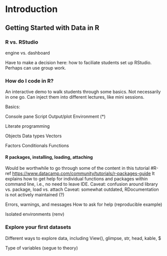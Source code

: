 # Introduction {#intro}


## Getting Started with Data in R

### R vs. RStudio

engine vs. dashboard

Have to make a decision here: 
how to faciliate students set up RStudio. 
Perhaps can use group work.

### How do I code in R?

An interactive demo to walk students through some basics. 
Not necessarily in one go. 
Can inject them into different lectures, 
like mini sessions.

Basics:

Console pane
Script
Output/plot
Environment (\*)

Literate programming


Objects
Data types
Vectors

Factors
Conditionals
Functions

#### R packages, installing, loading, attaching

Would be worthwhile to go through some of the content 
in this tutorial #R-ref
<https://www.datacamp.com/community/tutorials/r-packages-guide>
It explains how to get help for individual functions and packages 
within command line, i.e., no need to leave IDE.
Caveat: confusion around library vs. package, load vs. attach
Caveat: somewhat outdated, RDocumentation is not actively maintained (?)


Errors, warnings, and messages
How to ask for help (reproducible example)

Isolated environments (renv)

### Explore your first datasets

Different ways to explore data, 
including View(), glimpse, str, head, kable, $

Type of variables (segue to theory)


